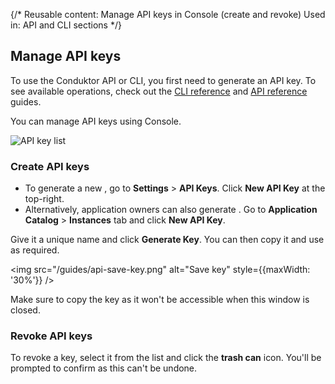 {/* 
  Reusable content: Manage API keys in Console (create and revoke)
  Used in: API and CLI sections
*/}


## Manage API keys

To use the Conduktor <GlossaryTerm>API</GlossaryTerm> or <GlossaryTerm>CLI</GlossaryTerm>, you first need to generate an API key. To see available operations, check out the [CLI reference](/guides/automate/cli) and [API reference](/guides/automate/api) guides.

You can manage API keys using <GlossaryTerm>Console</GlossaryTerm>.

![API key list](/guides/api-keys-list.png)

### Create API keys

- To generate a new <Label type="AdminToken" />, go to **Settings** > **API Keys**. Click **New API Key** at the top-right. 
- Alternatively, application owners can also generate <Label type="AppToken" />. Go to **Application Catalog** > **Instances** tab and click **New API Key**.

Give it a unique name and click **Generate Key**. You can then copy it and use as required.

<img src="/guides/api-save-key.png" alt="Save key" style={{maxWidth: '30%'}} />

Make sure to copy the key as it won't be accessible when this window is closed.

### Revoke API keys

To revoke a key, select it from the list and click the **trash can** icon. You'll be prompted to confirm as this can't be undone.
